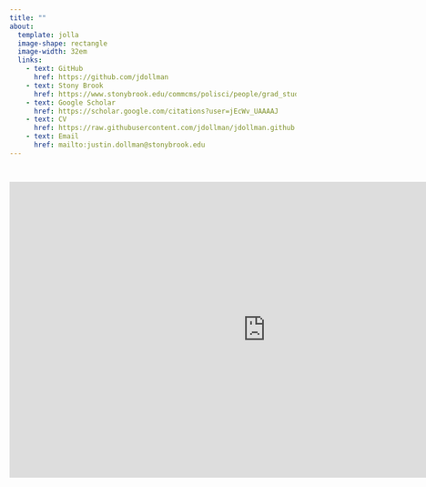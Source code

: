 ```yaml
---
title: ""
about: 
  template: jolla
  image-shape: rectangle
  image-width: 32em
  links:
    - text: GitHub
      href: https://github.com/jdollman
    - text: Stony Brook
      href: https://www.stonybrook.edu/commcms/polisci/people/grad_students.php
    - text: Google Scholar
      href: https://scholar.google.com/citations?user=jEcWv_UAAAAJ
    - text: CV
      href: https://raw.githubusercontent.com/jdollman/jdollman.github.io/main/Dollman_CV.pdf
    - text: Email
      href: mailto:justin.dollman@stonybrook.edu
---
```


<iframe 
  src="https://storage.googleapis.com/nyt-feel-the-ai/outputs/latest.html"
  height="520px"
  width="900px"
  style="border: none; margin-top: 2em;">
</iframe>